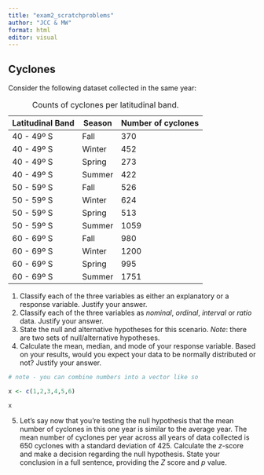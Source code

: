 ```yaml
---
title: "exam2_scratchproblems"
author: "JCC & MW"
format: html
editor: visual
---
```


## Cyclones

Consider the following dataset collected in the same year:

| Latitudinal Band | Season | Number of cyclones |
|------------------|--------|--------------------|
| 40 - 49º S       | Fall   | 370                |
| 40 - 49º S       | Winter | 452                |
| 40 - 49º S       | Spring | 273                |
| 40 - 49º S       | Summer | 422                |
| 50 - 59º S       | Fall   | 526                |
| 50 - 59º S       | Winter | 624                |
| 50 - 59º S       | Spring | 513                |
| 50 - 59º S       | Summer | 1059               |
| 60 - 69º S       | Fall   | 980                |
| 60 - 69º S       | Winter | 1200               |
| 60 - 69º S       | Spring | 995                |
| 60 - 69º S       | Summer | 1751               |

: Counts of cyclones per latitudinal band.

1.  Classify each of the three variables as either an explanatory or a response variable. Justify your answer.
2.  Classify each of the three variables as *nominal*, *ordinal*, *interval* or *ratio* data. Justify your answer.
3.  State the null and alternative hypotheses for this scenario. *Note*: there are two sets of null/alternative hypotheses.
4.  Calculate the mean, median, and mode of your response variable. Based on your results, would you expect your data to be normally distributed or not? Justify your answer.

```r
# note - you can combine numbers into a vector like so

x <- c(1,2,3,4,5,6)

x
```

5.  Let's say now that you're testing the null hypothesis that the mean number of cyclones in this one year is similar to the average year. The mean number of cyclones per year across all years of data collected is 650 cyclones with a standard deviation of 425. Calculate the $z$-score and make a decision regarding the null hypothesis. State your conclusion in a full sentence, providing the $Z$ score and $p$ value.
